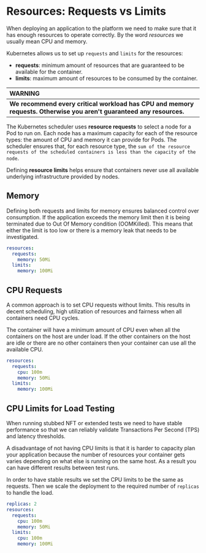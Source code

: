 # Resources: Requests vs Limits

When deploying an application to the platform we need to make sure that it has enough resources to operate correctly.
By the word _resources_ we usually mean CPU and memory.

Kubernetes allows us to set up `requests` and `limits` for the resources:

- **requests**: minimum amount of resources that are guaranteed to be available for the container.
- **limits**: maximum amount of resources to be consumed by the container.

| WARNING                                                                                                              |
| :------------------------------------------------------------------------------------------------------------------- |
| **We recommend every critical workload has CPU and memory requests. Otherwise you aren't guaranteed any resources.** |

The Kubernetes scheduler uses **resource requests** to select a node for a Pod to run on.
Each node has a maximum capacity for each of the resource types: the amount of CPU and memory it can provide for Pods.
The scheduler ensures that, for each resource type, the `sum of the resource requests of the scheduled containers is less than the capacity of the node`.

Defining **resource limits** helps ensure that containers never use all available underlying infrastructure provided by nodes.

## Memory

Defining both requests and limits for memory ensures balanced control over consumption.
If the application exceeds the memory limit then it is being terminated due to Out Of Memory condition (OOMKilled).
This means that either the limit is too low or there is a memory leak that needs to be investigated.

```yaml
resources:
  requests:
    memory: 50Mi
  limits:
    memory: 100Mi
```

## CPU Requests

A common approach is to set CPU requests without limits. This results in decent scheduling, high utilization of resources and fairness when all containers need CPU cycles.

The container will have a minimum amount of CPU even when all the containers on the host are under load. If the other containers on the host are idle or there are no other containers then your container can use all the available CPU.

```yaml
resources:
  requests:
    cpu: 100m
    memory: 50Mi
  limits:
    memory: 100Mi
```

## CPU Limits for Load Testing

When running stubbed NFT or extended tests we need to have stable performance so that we can reliably validate Transactions Per Second (TPS) and latency thresholds.

A disadvantage of not having CPU limits is that it is harder to capacity plan your application because the number of resources your container gets varies depending on what else is running on the same host. As a result you can have different results between test runs.

In order to have stable results we set the CPU limits to be the same as requests. Then we scale the deployment to the
required number of `replicas` to handle the load.

```yaml
replicas: 2
resources:
  requests:
    cpu: 100m
    memory: 50Mi
  limits:
    cpu: 100m
    memory: 100Mi
```
